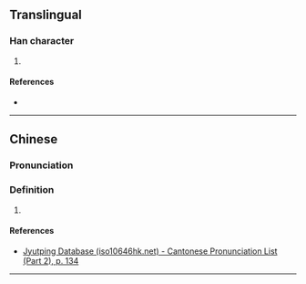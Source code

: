 {{character info/new}}
==Translingual==

===Han character===
{{Han char|rn=75|rad=木|as=21|sn=25|four=47936|canj=DVOI|ids=⿰木蠡}}

# {{defn|Han|sort=木21}}

====References====
* {{Han ref|kx=0564.160|dkj=15970|dj=0953.200|hdz=21326.140|uh=6B1A|ud=27418|bh=F8F4|bd=63732}}

----

==Chinese==

===Pronunciation===
{{zh-pron
|m=lǐ
|c=lai5
}}

===Definition===
# {{defn|lang=yue|sort=木21}}

====References====
* [http://www.iso10646hk.net/jp/document/download.jsp Jyutping Database (iso10646hk.net) - Cantonese Pronunciation List (Part 2), p. 134]

----